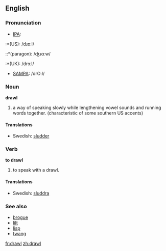 ==English==
===Pronunciation===
*[[IPA]]:
:*(US): /dɹɒːl/
::*(paragon): /ʤɹɑːw/
:*(UK): /drɔːl/
*[[SAMPA]]: /drO:l/

===Noun===
'''drawl'''

#a way of speaking slowly while lengthening vowel sounds and running words together. (characteristic of some southern US accents) 

====Translations====
*Swedish: [[sludder]]

===Verb===
'''to drawl'''

#to speak with a drawl.

====Translations====
*Swedish: [[sluddra]]

===See also===
*[[brogue]]
*[[lilt]]
*[[lisp]]
*[[twang]]

[[fr:drawl]]
[[zh:drawl]]
